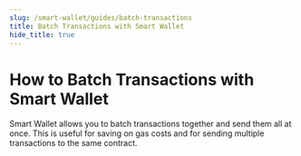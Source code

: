 ```yaml
---
slug: /smart-wallet/guides/batch-transactions
title: Batch Transactions with Smart Wallet
hide_title: true
---
```


# How to Batch Transactions with Smart Wallet

Smart Wallet allows you to batch transactions together and send them all at once. This is useful for saving on gas costs and for sending multiple transactions to the same contract.
